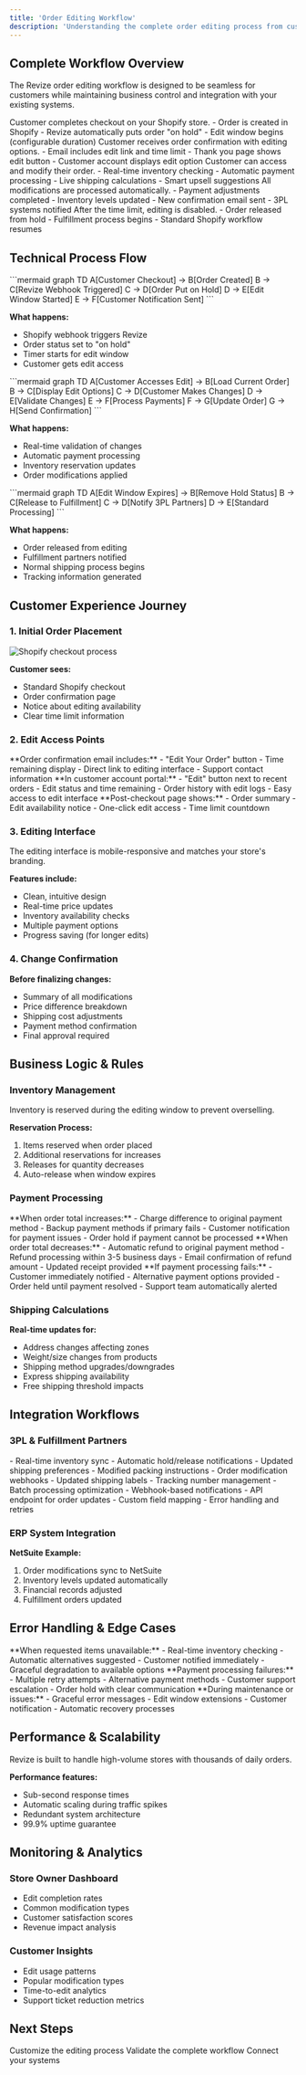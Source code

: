 ```yaml
---
title: 'Order Editing Workflow'
description: 'Understanding the complete order editing process from customer perspective to fulfillment integration.'
---
```


## Complete Workflow Overview

The Revize order editing workflow is designed to be seamless for customers while maintaining business control and integration with your existing systems.

<Steps>
<Step title="Order Placed">
Customer completes checkout on your Shopify store.
- Order is created in Shopify
- Revize automatically puts order "on hold"
- Edit window begins (configurable duration)
</Step>

<Step title="Customer Notification">
Customer receives order confirmation with editing options.
- Email includes edit link and time limit
- Thank you page shows edit button
- Customer account displays edit option
</Step>

<Step title="Editing Window Active">
Customer can access and modify their order.
- Real-time inventory checking
- Automatic payment processing
- Live shipping calculations
- Smart upsell suggestions
</Step>

<Step title="Changes Applied">
All modifications are processed automatically.
- Payment adjustments completed
- Inventory levels updated
- New confirmation email sent
- 3PL systems notified
</Step>

<Step title="Edit Window Closes">
After the time limit, editing is disabled.
- Order released from hold
- Fulfillment process begins
- Standard Shopify workflow resumes
</Step>
</Steps>

## Technical Process Flow

<Tabs>
<Tab title="Order Creation">
```mermaid
graph TD
    A[Customer Checkout] → B[Order Created]
    B → C[Revize Webhook Triggered]
    C → D[Order Put on Hold]
    D → E[Edit Window Started]
    E → F[Customer Notification Sent]
```

**What happens:**
- Shopify webhook triggers Revize
- Order status set to "on hold"
- Timer starts for edit window
- Customer gets edit access
</Tab>

<Tab title="Editing Process">
```mermaid
graph TD
    A[Customer Accesses Edit] → B[Load Current Order]
    B → C[Display Edit Options]
    C → D[Customer Makes Changes]
    D → E[Validate Changes]
    E → F[Process Payments]
    F → G[Update Order]
    G → H[Send Confirmation]
```

**What happens:**
- Real-time validation of changes
- Automatic payment processing
- Inventory reservation updates
- Order modifications applied
</Tab>

<Tab title="Completion">
```mermaid
graph TD
    A[Edit Window Expires] → B[Remove Hold Status]
    B → C[Release to Fulfillment]
    C → D[Notify 3PL Partners]
    D → E[Standard Processing]
```

**What happens:**
- Order released from editing
- Fulfillment partners notified
- Normal shipping process begins
- Tracking information generated
</Tab>
</Tabs>

## Customer Experience Journey

### 1. Initial Order Placement
<Frame>
  <img src="/images/hero-light.png" alt="Shopify checkout process" style={{ borderRadius: '0.5rem' }} />
</Frame>

**Customer sees:**
- Standard Shopify checkout
- Order confirmation page
- Notice about editing availability
- Clear time limit information

### 2. Edit Access Points

<AccordionGroup>
<Accordion title="Email Notification" icon="envelope">
**Order confirmation email includes:**
- "Edit Your Order" button
- Time remaining display
- Direct link to editing interface
- Support contact information
</Accordion>

<Accordion title="Customer Account" icon="user">
**In customer account portal:**
- "Edit" button next to recent orders
- Edit status and time remaining
- Order history with edit logs
- Easy access to edit interface
</Accordion>

<Accordion title="Thank You Page" icon="check">
**Post-checkout page shows:**
- Order summary
- Edit availability notice
- One-click edit access
- Time limit countdown
</Accordion>
</AccordionGroup>

### 3. Editing Interface

<Info>
The editing interface is mobile-responsive and matches your store's branding.
</Info>

**Features include:**
- Clean, intuitive design
- Real-time price updates
- Inventory availability checks
- Multiple payment options
- Progress saving (for longer edits)

### 4. Change Confirmation

**Before finalizing changes:**
- Summary of all modifications
- Price difference breakdown
- Shipping cost adjustments
- Payment method confirmation
- Final approval required

## Business Logic & Rules

### Inventory Management

<Warning>
Inventory is reserved during the editing window to prevent overselling.
</Warning>

**Reservation Process:**
1. Items reserved when order placed
2. Additional reservations for increases
3. Releases for quantity decreases
4. Auto-release when window expires

### Payment Processing

<Tabs>
<Tab title="Price Increases">
**When order total increases:**
- Charge difference to original payment method
- Backup payment methods if primary fails
- Customer notification for payment issues
- Order hold if payment cannot be processed
</Tab>

<Tab title="Price Decreases">
**When order total decreases:**
- Automatic refund to original payment method
- Refund processing within 3-5 business days
- Email confirmation of refund amount
- Updated receipt provided
</Tab>

<Tab title="Payment Failures">
**If payment processing fails:**
- Customer immediately notified
- Alternative payment options provided
- Order held until payment resolved
- Support team automatically alerted
</Tab>
</Tabs>

### Shipping Calculations

**Real-time updates for:**
- Address changes affecting zones
- Weight/size changes from products
- Shipping method upgrades/downgrades
- Express shipping availability
- Free shipping threshold impacts

## Integration Workflows

### 3PL & Fulfillment Partners

<AccordionGroup>
<Accordion title="ShipBob Integration" icon="truck">
- Real-time inventory sync
- Automatic hold/release notifications
- Updated shipping preferences
- Modified packing instructions
</Accordion>

<Accordion title="ShipStation Integration" icon="ship">
- Order modification webhooks
- Updated shipping labels
- Tracking number management
- Batch processing optimization
</Accordion>

<Accordion title="Custom 3PL APIs" icon="code">
- Webhook-based notifications
- API endpoint for order updates
- Custom field mapping
- Error handling and retries
</Accordion>
</AccordionGroup>

### ERP System Integration

**NetSuite Example:**
1. Order modifications sync to NetSuite
2. Inventory levels updated automatically
3. Financial records adjusted
4. Fulfillment orders updated

## Error Handling & Edge Cases

<Tabs>
<Tab title="Inventory Issues">
**When requested items unavailable:**
- Real-time inventory checking
- Automatic alternatives suggested
- Customer notified immediately
- Graceful degradation to available options
</Tab>

<Tab title="Payment Problems">
**Payment processing failures:**
- Multiple retry attempts
- Alternative payment methods
- Customer support escalation
- Order hold with clear communication
</Tab>

<Tab title="System Outages">
**During maintenance or issues:**
- Graceful error messages
- Edit window extensions
- Customer notification
- Automatic recovery processes
</Tab>
</Tabs>

## Performance & Scalability

<Info>
Revize is built to handle high-volume stores with thousands of daily orders.
</Info>

**Performance features:**
- Sub-second response times
- Automatic scaling during traffic spikes
- Redundant system architecture
- 99.9% uptime guarantee

## Monitoring & Analytics

### Store Owner Dashboard
- Edit completion rates
- Common modification types
- Customer satisfaction scores
- Revenue impact analysis

### Customer Insights
- Edit usage patterns
- Popular modification types
- Time-to-edit analytics
- Support ticket reduction metrics

## Next Steps

<CardGroup cols={3}>
  <Card
    title="Configure Workflow"
    icon="cog"
    href="/setup/edit-options"
  >
    Customize the editing process
  </Card>
  <Card
    title="Test End-to-End"
    icon="flask"
    href="/testing/order-flow"
  >
    Validate the complete workflow
  </Card>
  <Card
    title="Setup Integrations"
    icon="plug"
    href="/features/integrations"
  >
    Connect your systems
  </Card>
</CardGroup>